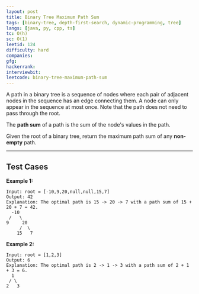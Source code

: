 ```yaml
---
layout: post
title: Binary Tree Maximum Path Sum
tags: [binary-tree, depth-first-search, dynamic-programming, tree]
langs: [java, py, cpp, ts]
tc: O(h)
sc: O(1)
leetid: 124
difficulty: hard
companies: 
gfg: 
hackerrank: 
interviewbit: 
leetcode: binary-tree-maximum-path-sum
---
```


A path in a binary tree is a sequence of nodes where each pair of adjacent nodes in the sequence has an edge connecting them. A node can only appear in the sequence at most once. Note that the path does not need to pass through the root.

The **path sum** of a path is the sum of the node's values in the path.

Given the root of a binary tree, return the maximum path sum of any **non-empty** path.

---

## Test Cases

**Example 1:** 
```
Input: root = [-10,9,20,null,null,15,7]
Output: 42
Explanation: The optimal path is 15 -> 20 -> 7 with a path sum of 15 + 20 + 7 = 42.
  -10
 /   \
9     20
     /  \
    15   7
```

**Example 2:** 
```
Input: root = [1,2,3]
Output: 6
Explanation: The optimal path is 2 -> 1 -> 3 with a path sum of 2 + 1 + 3 = 6.
  1
 / \ 
2   3
```